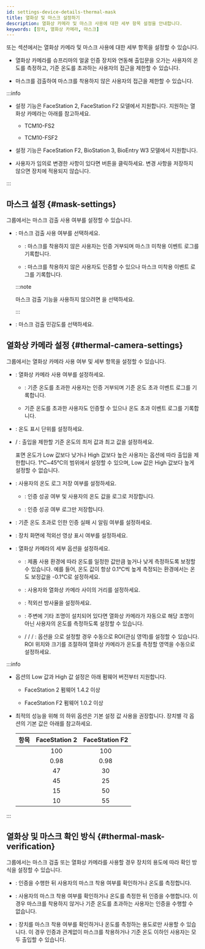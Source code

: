 ```yaml
---
id: settings-device-details-thermal-mask
title: 열화상 및 마스크 설정하기
description: 열화상 카메라 및 마스크 사용에 대한 세부 항목 설정을 안내합니다.
keywords: [장치, 열화상 카메라, 마스크]
---
```


<Cmd sid='device.info.temperMask' product='2' /> 또는 <Cmd sid='device.info.mask' product='2' /> 섹션에서는 열화상 카메라 및 마스크 사용에 대한 세부 항목을 설정할 수 있습니다.

* 열화상 카메라를 슈프리마의 얼굴 인증 장치와 연동해 출입문을 오가는 사용자의 온도를 측정하고, 기준 온도를 초과하는 사용자의 접근을 제한할 수 있습니다.

* 마스크를 검출하여 마스크를 착용하지 않은 사용자의 접근을 제한할 수 있습니다.

:::info

* <Cmd sid='device.thermal.title' product='2' /> 설정 기능은 FaceStation 2, FaceStation F2 모델에서 지원합니다. 지원하는 열화상 카메라는 아래를 참고하세요.

  * TCM10-FS2

  * TCM10-FSF2

* <Cmd sid='device.mask.useMask' product='2' /> 설정 기능은 FaceStation F2, BioStation 3, BioEntry W3 모델에서 지원합니다.

* 사용자가 임의로 변경한 사항이 있다면 <Cmd sid='button.apply' product='2' /> 버튼을 클릭하세요. 변경 사항을 저장하지 않으면 장치에 적용되지 않습니다.

:::


## 마스크 설정 {#mask-settings}

<Cmd sid='device.mask.title' product='2' /> 그룹에서는 마스크 검출 사용 여부를 설정할 수 있습니다.

* <Cmd sid='device.mask.useMask' product='2' />: 마스크 검출 사용 여부를 선택하세요.

  * <Cmd sid='device.thermal.maskCheckModeHard' product='2' />: 마스크를 착용하지 않은 사용자는 인증 거부되며 마스크 미착용 이벤트 로그를 기록합니다.

  * <Cmd sid='device.thermal.maskCheckModeSoft' product='2' />: 마스크를 착용하지 않은 사용자도 인증할 수 있으나 마스크 미착용 이벤트 로그를 기록합니다.

  :::note

  마스크 검출 기능을 사용하지 않으려면 <Cmd sid='device.thermal.maskCheckModeOff' product='2' />을 선택하세요.

  :::

* <Cmd sid='device.thermal.maskdetectlevel' product='2' />: 마스크 검출 민감도를 선택하세요.


## 열화상 카메라 설정 {#thermal-camera-settings}

<Cmd sid='device.thermal.title' product='2' /> 그룹에서는 열화상 카메라 사용 여부 및 세부 항목을 설정할 수 있습니다.

* <Cmd sid='device.thermal.useThermalCamera' product='2' />: 열화상 카메라 사용 여부를 설정하세요.

  * <Cmd sid='device.thermal.tempCheckModeHard' product='2' />: 기준 온도를 초과한 사용자는 인증 거부되며 기준 온도 초과 이벤트 로그를 기록합니다.
  
  * <Cmd sid='device.thermal.tempCheckModeSoft' product='2' /> 기준 온도를 초과한 사용자도 인증할 수 있으나 온도 초과 이벤트 로그를 기록합니다.

* <Cmd sid='device.thermal.usecentigrade' product='2' />: 온도 표시 단위를 설정하세요.

* <Cmd sid='device.thermal.temperatureThresholdCelc' product='2' /> / <Cmd sid='device.thermal.temperatureThresholdFahr' product='2' />: 출입을 제한할 기준 온도의 최저 값과 최고 값을 설정하세요.

  표면 온도가 <Cmd>Low</Cmd> 값보다 낮거나 <Cmd>High</Cmd> 값보다 높은 사용자는 <Cmd sid='device.thermal.useThermalCamera' product='2' /> 옵션에 따라 출입을 제한합니다. 1℃\~45℃의 범위에서 설정할 수 있으며, <Cmd>Low</Cmd> 값은 <Cmd>High</Cmd> 값보다 높게 설정할 수 없습니다.

* <Cmd sid='device.thermal.useAuditTemperature' product='2' />: 사용자의 온도 로그 저장 여부를 설정하세요. 

  * <Cmd sid='device.info.enabled' product='2' />: 인증 성공 여부 및 사용자의 온도 값을 로그로 저장합니다.
  
  * <Cmd sid='device.info.disable' product='2' />: 인증 성공 여부 로그만 저장합니다.

* <Cmd sid='device.thermal.useTemperatureRejectSound' product='2' />: 기준 온도 초과로 인한 인증 실패 시 알림 여부를 설정하세요.

* <Cmd sid='device.thermal.useOverlapThermal' product='2' />: 장치 화면에 적외선 영상 표시 여부를 설정하세요.

* <Cmd sid='device.thermal.cameraconfig' product='2' />: 열화상 카메라의 세부 옵션을 설정하세요.

  * <Cmd sid='device.thermal.compensationCalcTemp' product='2' />: 제품 사용 환경에 따라 온도를 일정한 값만큼 높거나 낮게 측정하도록 보정할 수 있습니다. 예를 들어, 온도 값이 항상 0.1℃씩 높게 측정되는 환경에서는 온도 보정값을 -0.1℃로 설정하세요.

  * <Cmd sid='device.thermal.distance' product='2' />: 사용자와 열화상 카메라 사이의 거리를 설정하세요.

  * <Cmd sid='device.thermal.emissionRate' product='2' />: 적외선 방사율을 설정하세요.

  * <Cmd sid='device.thermal.useDynamicROI' product='2' />: 주변에 기타 조명이 설치되어 있다면 열화상 카메라가 자동으로 해당 조명이 아닌 사용자의 온도를 측정하도록 설정할 수 있습니다.

  * <Cmd sid='device.thermal.roiX' product='2' /> / <Cmd sid='device.thermal.roiY' product='2' /> / <Cmd sid='device.thermal.roiWidth' product='2' /> / <Cmd sid='device.thermal.roiHeight' product='2' />: <Cmd sid='device.thermal.useDynamicROI' product='2' /> 옵션을 <Cmd sid='device.info.disable' product='2' />으로 설정할 경우 수동으로 ROI(관심 영역)를 설정할 수 있습니다. ROI 위치와 크기를 조절하여 열화상 카메라가 온도를 측정할 영역을 수동으로 설정하세요.

:::info

* <Cmd sid='device.thermal.temperatureThreshold' product='2' /> 옵션의 <Cmd>Low</Cmd> 값과 <Cmd>High</Cmd> 값 설정은 아래 펌웨어 버전부터 지원합니다.

  * FaceStation 2 펌웨어 1.4.2 이상

  * FaceStation F2 펌웨어 1.0.2 이상

* 최적의 성능을 위해 <Cmd sid='device.thermal.cameraconfig' product='2' />의 하위 옵션은 기본 설정 값 사용을 권장합니다. 장치별 각 옵션의 기본 값은 아래를 참고하세요.

  | 항목 | FaceStation 2 | FaceStation F2 |
  | -- | :--: | :--: |
  | <Cmd sid='device.thermal.distance' product='2' /> | 100 | 100 |
  | <Cmd sid='device.thermal.emissionRate' product='2' /> | 0.98 | 0.98 |
  | <Cmd sid='device.thermal.roiX' product='2' /> | 47 | 30 |
  | <Cmd sid='device.thermal.roiY' product='2' /> | 45 | 25 |
  | <Cmd sid='device.thermal.roiWidth' product='2' /> | 15 | 50 |
  | <Cmd sid='device.thermal.roiHeight' product='2' /> | 10 | 55 |

:::


## 열화상 및 마스크 확인 방식 {#thermal-mask-verification}

<Cmd sid='device.thermal.mode' product='2' /> 그룹에서는 마스크 검출 또는 열화상 카메라를 사용할 경우 장치의 용도에 따라 확인 방식을 설정할 수 있습니다.

* <Cmd sid='device.thermal.authBeforeMode' product='2' />: 인증을 수행한 뒤 사용자의 마스크 착용 여부를 확인하거나 온도를 측정합니다.

* <Cmd sid='device.thermal.authAfterMode' product='2' />: 사용자의 마스크 착용 여부를 확인하거나 온도를 측정한 뒤 인증을 수행합니다. 이 경우 마스크를 착용하지 않거나 기준 온도를 초과하는 사용자는 인증을 수행할 수 없습니다.

* <Cmd sid='device.thermal.authTemperatureOnlyMode' product='2' />: 장치를 마스크 착용 여부를 확인하거나 온도를 측정하는 용도로만 사용할 수 있습니다. 이 경우 인증과 관계없이 마스크를 착용하거나 기준 온도 이하인 사용자는 모두 출입할 수 있습니다.